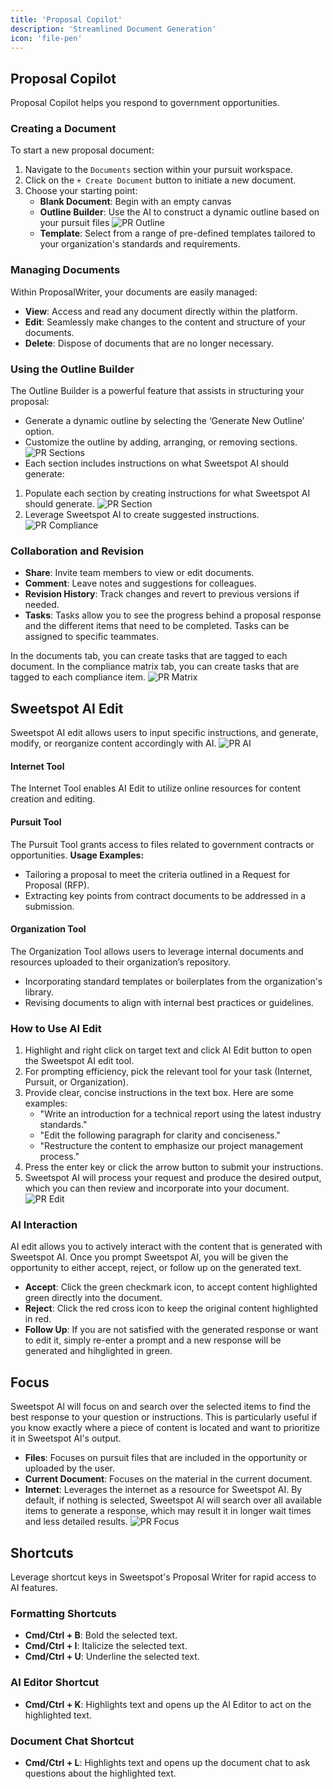 ```yaml
---
title: 'Proposal Copilot'
description: 'Streamlined Document Generation'
icon: 'file-pen'
---
```


## Proposal Copilot

Proposal Copilot helps you respond to government opportunities.

### Creating a Document

To start a new proposal document:
1. Navigate to the `Documents` section within your pursuit workspace.
2. Click on the `+ Create Document` button to initiate a new document.
3. Choose your starting point:
   - **Blank Document**: Begin with an empty canvas 
   - **Outline Builder**: Use the AI to construct a dynamic outline based on your pursuit files ![PR Outline](/images/proposal-creation.png)
   - **Template**: Select from a range of pre-defined templates tailored to your organization's standards and requirements.

### Managing Documents

Within ProposalWriter, your documents are easily managed:

- **View**: Access and read any document directly within the platform.
- **Edit**: Seamlessly make changes to the content and structure of your documents.
- **Delete**: Dispose of documents that are no longer necessary.

### Using the Outline Builder

The Outline Builder is a powerful feature that assists in structuring your proposal:
- Generate a dynamic outline by selecting the ‘Generate New Outline’ option.
- Customize the outline by adding, arranging, or removing sections. ![PR Sections](/images/pr-sections.png)
- Each section includes instructions on what Sweetspot AI should generate:
1. Populate each section by creating instructions for what Sweetspot AI should generate. ![PR Section](/images/pr-section.png)
2. Leverage Sweetspot AI to create suggested instructions. 
![PR Compliance](/images/pr-compliance.png)



### Collaboration and Revision
- **Share**: Invite team members to view or edit documents.
- **Comment**: Leave notes and suggestions for colleagues.
- **Revision History**: Track changes and revert to previous versions if needed.
- **Tasks**: Tasks allow you to see the progress behind a proposal response and the different items that need to be completed. Tasks can be assigned to specific teammates. 

<Info> In the documents tab, you can create tasks that are tagged to each document.</Info> 
<Info> In the compliance matrix tab, you can create tasks that are tagged to each compliance item.</Info> 
![PR Matrix](/images/pr-matrix.png)


## Sweetspot AI Edit
Sweetspot AI edit allows users to input specific instructions, and generate, modify, or reorganize content accordingly with AI. 
![PR AI](/images/pr-ai.png)

#### Internet Tool
The Internet Tool enables AI Edit to utilize online resources for content creation and editing. 

#### Pursuit Tool
The Pursuit Tool grants access to files related to government contracts or opportunities. 
**Usage Examples:**
- Tailoring a proposal to meet the criteria outlined in a Request for Proposal (RFP).
- Extracting key points from contract documents to be addressed in a submission.

#### Organization Tool
The Organization Tool allows users to leverage internal documents and resources uploaded to their organization’s repository. 
- Incorporating standard templates or boilerplates from the organization's library.
- Revising documents to align with internal best practices or guidelines.

### How to Use AI Edit
1. Highlight and right click on target text and click AI Edit button to open the Sweetspot AI edit tool. 
2. For prompting efficiency, pick the relevant tool for your task (Internet, Pursuit, or Organization).
3. Provide clear, concise instructions in the text box. Here are some examples:
   - "Write an introduction for a technical report using the latest industry standards."
   - "Edit the following paragraph for clarity and conciseness."
   - "Restructure the content to emphasize our project management process."
4. Press the enter key or click the arrow button to submit your instructions.
5. Sweetspot AI will process your request and produce the desired output, which you can then review and incorporate into your document.
![PR Edit](/images/pr-edit.png)

### AI Interaction 
AI edit allows you to actively interact with the content that is generated with Sweetspot AI. Once you prompt Sweetspot AI, you will be given the opportunity to either accept, reject, or follow up on the generated text. 
- **Accept**: Click the green checkmark icon, to accept content highlighted green directly into the document. 
- **Reject**: Click the red cross icon to keep the original content highlighted in red. 
- **Follow Up**: If you are not satisfied with the generated response or want to edit it, simply re-enter a prompt and a new response will be generated and hihglighted in green. 

## Focus 
Sweetspot Al will focus on and search over the selected items to find the best response to your question or instructions. This is particularly useful if you know exactly where a piece of content is located and want to prioritize it in Sweetspot Al's output. 
- **Files**: Focuses on pursuit files that are included in the opportunity or uploaded by the user.
- **Current Document**: Focuses on the material in the current document.
- **Internet**: Leverages the internet as a resource for Sweetspot AI.
<Info> By default, if nothing is selected, Sweetspot Al will search over all available items to generate a response, which may result it in longer wait times and less detailed results. </Info>
![PR Focus](/images/pr-focus.png)
## Shortcuts

Leverage shortcut keys in Sweetspot's Proposal Writer for rapid access to AI features.

### Formatting Shortcuts

- **Cmd/Ctrl + B**: Bold the selected text.
- **Cmd/Ctrl + I**: Italicize the selected text.
- **Cmd/Ctrl + U**: Underline the selected text.

### AI Editor Shortcut

- **Cmd/Ctrl + K**: Highlights text and opens up the AI Editor to act on the highlighted text.

### Document Chat Shortcut

- **Cmd/Ctrl + L**: Highlights text and opens up the document chat to ask questions about the highlighted text.


